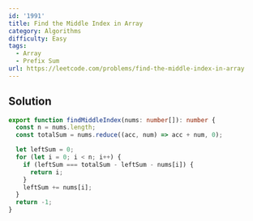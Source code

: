 ```yaml
---
id: '1991'
title: Find the Middle Index in Array
category: Algorithms
difficulty: Easy
tags:
  - Array
  - Prefix Sum
url: https://leetcode.com/problems/find-the-middle-index-in-array
---
```


## Solution

```typescript showLineNumbers
export function findMiddleIndex(nums: number[]): number {
  const n = nums.length;
  const totalSum = nums.reduce((acc, num) => acc + num, 0);

  let leftSum = 0;
  for (let i = 0; i < n; i++) {
    if (leftSum === totalSum - leftSum - nums[i]) {
      return i;
    }
    leftSum += nums[i];
  }
  return -1;
}
```
